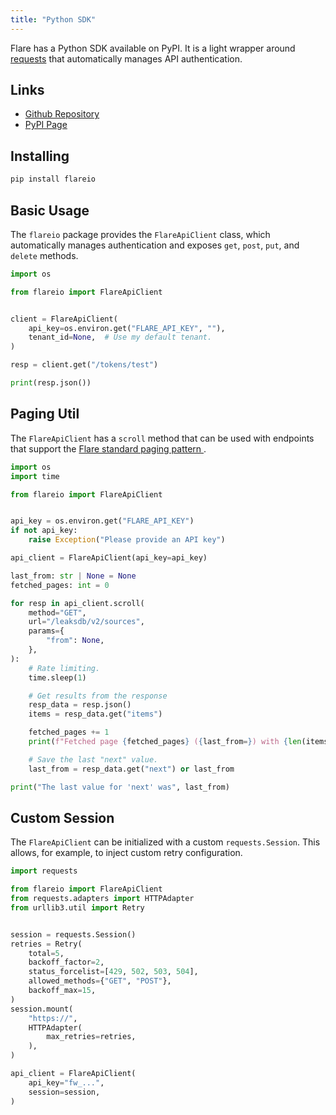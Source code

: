 ```yaml
---
title: "Python SDK"
---
```


Flare has a Python SDK available on PyPI. It is a light wrapper around
[requests](https://pypi.org/project/requests/)
that automatically manages API authentication.

## Links

- [Github Repository](https://github.com/Flared/python-flareio)
- [PyPI Page](https://pypi.org/project/flareio/)

## Installing

```bash
pip install flareio
```

## Basic Usage

The `flareio` package provides the `FlareApiClient` class, which automatically manages
authentication and exposes `get`, `post`, `put`, and `delete` methods.

```python Basic Usage Example
import os

from flareio import FlareApiClient


client = FlareApiClient(
    api_key=os.environ.get("FLARE_API_KEY", ""),
    tenant_id=None,  # Use my default tenant.
)

resp = client.get("/tokens/test")

print(resp.json())
```

## Paging Util

The `FlareApiClient` has a `scroll` method that can be used with endpoints that support the
[Flare standard paging pattern <Icon icon="book" size={16} />](/concepts/paging).

```python Paging Util Example
import os
import time

from flareio import FlareApiClient


api_key = os.environ.get("FLARE_API_KEY")
if not api_key:
    raise Exception("Please provide an API key")

api_client = FlareApiClient(api_key=api_key)

last_from: str | None = None
fetched_pages: int = 0

for resp in api_client.scroll(
    method="GET",
    url="/leaksdb/v2/sources",
    params={
        "from": None,
    },
):
    # Rate limiting.
    time.sleep(1)

    # Get results from the response
    resp_data = resp.json()
    items = resp_data.get("items")

    fetched_pages += 1
    print(f"Fetched page {fetched_pages} ({last_from=}) with {len(items)} items...")

    # Save the last "next" value.
    last_from = resp_data.get("next") or last_from

print("The last value for 'next' was", last_from)
```

## Custom Session

The `FlareApiClient` can be initialized with a custom `requests.Session`. This allows, for example,
to inject custom retry configuration.


```python Custom Session
import requests

from flareio import FlareApiClient
from requests.adapters import HTTPAdapter
from urllib3.util import Retry


session = requests.Session()
retries = Retry(
    total=5,
    backoff_factor=2,
    status_forcelist=[429, 502, 503, 504],
    allowed_methods={"GET", "POST"},
    backoff_max=15,
)
session.mount(
    "https://",
    HTTPAdapter(
        max_retries=retries,
    ),
)

api_client = FlareApiClient(
    api_key="fw_...",
    session=session,
)
```
